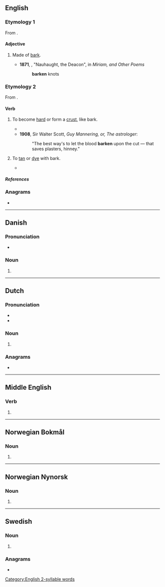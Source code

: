 {{also|Barken}}
==English==

{{rfp|en}}

===Etymology 1===
From {{suffix|en|bark|en|id2=made of}}.

====Adjective====
{{en-adj|-}}

# {{lb|en|poetic}} Made of [[bark]].
#* '''1871''', {{w|John Greenleaf Whittier}}, "Nauhaught, the Deacon", in ''Miriam, and Other Poems''
#*:'''barken''' knots

===Etymology 2===
From {{af|en|bark|-en|id2=inchoative}}.

====Verb====
{{en-verb}}

# {{lb|en|intransitive|UK|_|dialectal|Scotland}} To become [[hard]] or form a [[crust]], like bark.
#* {{quote-book|en|year=1828|author=David Macbeth Moir|title=The Life of Mansie Wauch|chapter=|edition=|url=http://www.gutenberg.org/etext/20767
|passage=The poor patient knew at once his master's tongue, and lifting up one of his eyes, the other being stiff and '''barkened''' down, said in a melancholy voice, "Ah, master, do you think I'll get better?"}}
#* '''1908''', Sir Walter Scott, ''Guy Mannering, or, The astrologer'':
#*: "The best way's to let the blood '''barken''' upon the cut — that saves plasters, hinney."
# {{lb|en|transitive|UK|_|dialectal}} To [[tan]] or [[dye]] with bark.
#* {{quote-book|en|year=1818|author=Sir Walter Scott|title=The Heart of Mid-Lothian, Vol. 1., Illustrated|chapter=|edition=|url=http://www.gutenberg.org/etext/6942
|passage="And it wad far better become ye, Mr. Saddletree," continued his helpmate, "since ye say ye hae skeel o' the law, to try if ye can do onything for Effie Deans, puir thing, that's lying up in the tolbooth yonder, cauld, and hungry, and comfortless--A servant lass of ours, Mr. Butler, and as innocent a lass, to my thinking, and as usefu' in the shop--When Mr. Saddletree gangs out,--and ye're aware he's seldom at hame when there's ony o' the plea-houses open,--poor Effie used to help me to tumble the bundles o' '''barkened''' leather up and down, and range out the gudes, and suit a' body's humours--And troth, she could aye please the customers wi' her answers, for she was aye civil, and a bonnier lass wasna in Auld Reekie.}}

=====References=====
{{R:Century 1911}}
{{R:Webster 1913}}

===Anagrams===
* {{anagrams|en|a=abeknr|Banker|banker}}

[[Category:English 2-syllable words]]

----

==Danish==

===Pronunciation===
* {{IPA|da|/barkən/|[ˈb̥ɑːɡ̊n̩]}}

===Noun===
{{head|da|noun form|g=c}}

# {{definite singular of|da|bark}}

----

==Dutch==

===Pronunciation===
* {{audio|nl|Nl-barken.ogg|Audio}}
* {{rhymes|nl|ɑrkən}}

===Noun===
{{head|nl|noun plural form}}

# {{nl-noun form of|pl|bark}}

===Anagrams===
* {{l|nl|braken}}

----

==Middle English==

===Verb===
{{head|enm|verb}}

# {{alt form|enm|berken}}

----

==Norwegian Bokmål==

===Noun===
{{head|nb|noun form|g=m}}

# {{inflection of|nb|bark||definite|s}}

----

==Norwegian Nynorsk==

===Noun===
{{head|nn|noun form|g=m}}

# {{inflection of|nn|bark||definite|s}}

----

==Swedish==

===Noun===
{{head|sv|noun form}}

# {{sv-noun-form-def|bark}}

===Anagrams===
* {{anagrams|sv|a=abeknr|banker}}